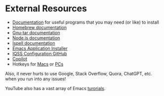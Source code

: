 # External Resources {.sec-resources}

* [Documentation](https://github.com/IQSS/IQSS.emacs/blob/master/UsefulPrograms.org) for useful programs that you may need (or like) to install
* [Homebrew documentation](https://brew.sh/)
* [Gnu-tar documentation](https://formulae.brew.sh/formula/gnu-tar)
* [Node.js documentation](https://nodejs.org/en/download/package-manager/)
* [Ispell documentation](https://formulae.brew.sh/formula/ispell)
* [Emacs Application Installer](https://emacsformacosx.com/)
* [IQSS Configuration GitHub](https://github.com/IQSS/IQSS.emacs)
* [Copilot](https://github.com/features/copilot)
* Hotkeys for [Macs](https://support.apple.com/guide/mac-help/keyboard-shortcuts-mchlp2262/mac) or [PCs](https://support.microsoft.com/en-us/topic/how-do-i-reassign-hot-keys-for-my-keyboard-703f897c-ad72-db5d-8e64-0928873d712f)

Also, it never hurts to use Google, Stack Overflow, Quora, ChatGPT, etc. when you run into any issues!

YouTube also has a vast array of Emacs [turorials](https://www.youtube.com/results?search_query=emacs+tutorial).


